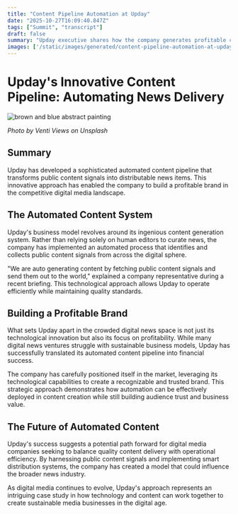 ```yaml
---
title: "Content Pipeline Automation at Upday"
date: "2025-10-27T16:09:40.847Z"
tags: ["Summit", "transcript"]
draft: false
summary: "Upday executive shares how the company generates profitable content by automatically aggregating public signals."
images: ['/static/images/generated/content-pipeline-automation-at-upday-1761581378057.jpg']
---
```


# Upday's Innovative Content Pipeline: Automating News Delivery


![brown and blue abstract painting](/static/images/generated/content-pipeline-automation-at-upday-1761581378057.jpg)

*Photo by Venti Views on Unsplash*

## Summary
Upday has developed a sophisticated automated content pipeline that transforms public content signals into distributable news items. This innovative approach has enabled the company to build a profitable brand in the competitive digital media landscape.

## The Automated Content System

Upday's business model revolves around its ingenious content generation system. Rather than relying solely on human editors to curate news, the company has implemented an automated process that identifies and collects public content signals from across the digital sphere.

"We are auto generating content by fetching public content signals and send them out to the world," explained a company representative during a recent briefing. This technological approach allows Upday to operate efficiently while maintaining quality standards.

## Building a Profitable Brand

What sets Upday apart in the crowded digital news space is not just its technological innovation but also its focus on profitability. While many digital news ventures struggle with sustainable business models, Upday has successfully translated its automated content pipeline into financial success.

The company has carefully positioned itself in the market, leveraging its technological capabilities to create a recognizable and trusted brand. This strategic approach demonstrates how automation can be effectively deployed in content creation while still building audience trust and business value.

## The Future of Automated Content

Upday's success suggests a potential path forward for digital media companies seeking to balance quality content delivery with operational efficiency. By harnessing public content signals and implementing smart distribution systems, the company has created a model that could influence the broader news industry.

As digital media continues to evolve, Upday's approach represents an intriguing case study in how technology and content can work together to create sustainable media businesses in the digital age.